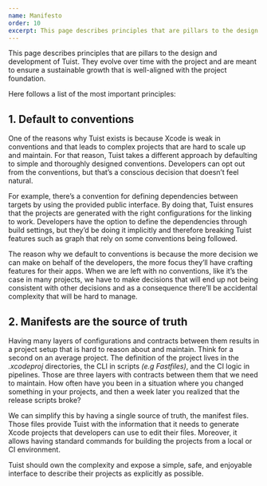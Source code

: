 ```yaml
---
name: Manifesto
order: 10
excerpt: This page describes principles that are pillars to the design and development of Tuist. They evolve over time with the project and are meant to ensure a sustainable growth that is well-aligned with the project foundation.
---
```


This page describes principles that are pillars to the design and development of Tuist. They evolve over time with the project and are meant to ensure a sustainable growth that is well-aligned with the project foundation.

Here follows a list of the most important principles:

## 1. Default to conventions

One of the reasons why Tuist exists is because Xcode is weak in conventions and that leads to complex projects that are hard to scale up and maintain. For that reason, Tuist takes a different approach by defaulting to simple and thoroughly designed conventions. Developers can opt out from the conventions, but that’s a conscious decision that doesn’t feel natural.

For example, there’s a convention for defining dependencies between targets by using the provided public interface. By doing that, Tuist ensures that the projects are generated with the right configurations for the linking to work. Developers have the option to define the dependencies through build settings, but they’d be doing it implicitly and therefore breaking Tuist features such as graph that rely on some conventions being followed.

The reason why we default to conventions is because the more decision we can make on behalf of the developers, the more focus they’ll have crafting features for their apps. When we are left with no conventions, like it’s the case in many projects, we have to make decisions that will end up not being consistent with other decisions and as a consequence there’ll be accidental complexity that will be hard to manage.

## 2. Manifests are the source of truth

Having many layers of configurations and contracts between them results in a project setup that is hard to reason about and maintain. Think for a second on an average project. The definition of the project lives in the _.xcodeproj_ directories, the CLI in scripts _(e.g Fastfiles)_, and the CI logic in pipelines. Those are three layers with contracts between them that we need to maintain. How often have you been in a situation where you changed something in your projects, and then a week later you realized that the release scripts broke?

We can simplify this by having a single source of truth, the manifest files. Those files provide Tuist with the information that it needs to generate Xcode projects that developers can use to edit their files. Moreover, it allows having standard commands for building the projects from a local or CI environment.

Tuist should own the complexity and expose a simple, safe, and enjoyable interface to describe their projects as explicitly as possible.
